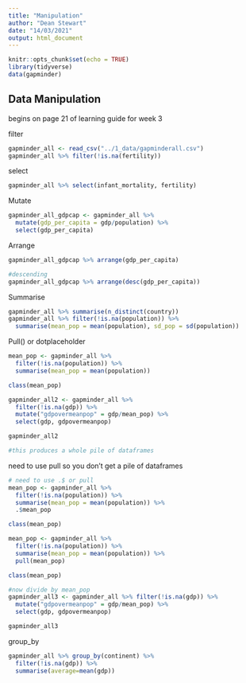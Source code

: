 ```yaml
---
title: "Manipulation"
author: "Dean Stewart"
date: "14/03/2021"
output: html_document
---
```


```r
knitr::opts_chunk$set(echo = TRUE)
library(tidyverse)
data(gapminder)
```

## Data Manipulation
begins on page 21 of learning guide for week 3

filter
```r
gapminder_all <- read_csv("../1_data/gapminderall.csv")
gapminder_all %>% filter(!is.na(fertility))
```

select
```r
gapminder_all %>% select(infant_mortality, fertility)
```

Mutate
```r
gapminder_all_gdpcap <- gapminder_all %>%
  mutate(gdp_per_capita = gdp/population) %>%
  select(gdp_per_capita)
```

Arrange
```r
gapminder_all_gdpcap %>% arrange(gdp_per_capita)

#descending
gapminder_all_gdpcap %>% arrange(desc(gdp_per_capita))
```

Summarise
```r
gapminder_all %>% summarise(n_distinct(country))
gapminder_all %>% filter(!is.na(population)) %>%
  summarise(mean_pop = mean(population), sd_pop = sd(population))
```


Pull() or dotplaceholder
```r
mean_pop <- gapminder_all %>%
  filter(!is.na(population)) %>%
  summarise(mean_pop = mean(population))

class(mean_pop)

gapminder_all2 <- gapminder_all %>%
  filter(!is.na(gdp)) %>%
  mutate("gdpovermeanpop" = gdp/mean_pop) %>%
  select(gdp, gdpovermeanpop)

gapminder_all2

#this produces a whole pile of dataframes

```

need to use pull so you don't get a pile of dataframes
```r
# need to use .$ or pull
mean_pop <- gapminder_all %>%
  filter(!is.na(population)) %>%
  summarise(mean_pop = mean(population)) %>%
  .$mean_pop

class(mean_pop)

mean_pop <- gapminder_all %>%
  filter(!is.na(population)) %>%
  summarise(mean_pop = mean(population)) %>%
  pull(mean_pop)

class(mean_pop)

#now divide by mean_pop
gapminder_all3 <- gapminder_all %>% filter(!is.na(gdp)) %>%
  mutate("gdpovermeanpop" = gdp/mean_pop) %>%
  select(gdp, gdpovermeanpop)

gapminder_all3

```

group_by
```r
gapminder_all %>% group_by(continent) %>%
  filter(!is.na(gdp)) %>%
  summarise(average=mean(gdp))
```

